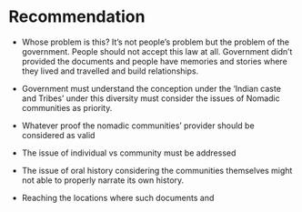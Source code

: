 # Recommendation

-   Whose problem is this? It's not people's problem but the problem of the government. People should not accept this law at all. Government didn't provided the documents and people have memories and stories where they lived and travelled and build relationships.

-   Government must understand the conception under the 'Indian caste and Tribes' under this diversity must consider the issues of Nomadic communities as priority.

-   Whatever proof the nomadic communities' provider should be considered as valid

-   The issue of individual vs community must be addressed

-   The issue of oral history considering the communities themselves might not able to properly narrate its own history.

-   Reaching the locations where such documents and
